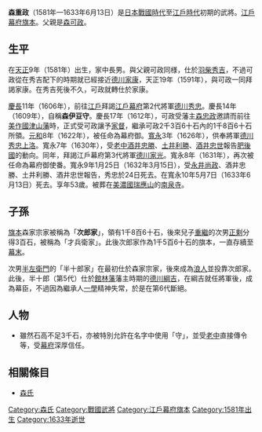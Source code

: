 {{Otheruses|森重政 (大膳亮)|subject=[[森可政|森可政]]的長男|other=[[森忠政|森忠政]]的長男}}
{{日本武士
|名稱= 森 重政
|圖片名稱= 
|圖片大小= 
|圖片說明= 
|時代= [[日本戰國時代|日本戰國時代]]—[[江戶時代|江戶時代]]初期
|出生日期= [[天正_(日本)|天正]]9年（1581年）
|出生地點= 
|逝世日期= [[寬永|寬永]]10年5月7日（1633年6月13日）
|逝世地點= 
|假名= 
|羅馬字= 
|幼名= 
|改名= 
|别名= 次郎兵衛（通稱）
|諡号= 
|神号= 
|戒名= 祥鳳院殿前對州大守本光宗瑞居士
|洗禮名= 
|墓所= [[岐阜縣|岐阜縣]][[山縣市|山縣市]]大桑的[[南泉寺|南泉寺]]
|朝廷官位= [[伊豆守|伊豆守]]
|幕府職位= [[江戶幕府|江戶幕府]][[旗本|旗本]]
|主君= [[羽柴秀吉|羽柴秀吉]]→[[德川氏|德川氏]]
|藩= 
|氏族= [[森氏|森氏]]
|父母= 父：[[森可政|森可政]]<BR>母：[[高木左吉|高木左吉]]的女兒
|養父= 
|養母= 
|兄弟= 弟：[[森可澄|可澄]]、[[森成正|成正]]、[[森可春|可春]]、[[森正次|正次]]、[[森正信|正信]]
|姐妹= 
|正室= 紀伊（[[各務元正|各務元正]]的女兒）
|側室= 某
|嗣子= [[森重繼|重繼]]、[[森半左衛門|半左衛門]]
|嗣女= 
|養子= 
|養女= 
}}
{{japanese|japanese=森 重政|kana=もり しげまさ|romaji=Mori Shigemasa}}
'''森重政'''（1581年—1633年6月13日）是[[日本戰國時代|日本戰國時代]]至[[江戶時代|江戶時代]]初期的武將。[[江戶幕府|江戶幕府]][[旗本|旗本]]。父親是[[森可政|森可政]]。

== 生平 ==
在[[天正_(日本)|天正]]9年（1581年）出生，家中長男。與父親可政同様，仕於[[羽柴秀吉|羽柴秀吉]]，不過可政從在秀吉配下的時期就已經接近[[德川家康|德川家康]]，天正19年（1591年），與可政一同拜謁家康。在秀吉死後不久，可政就轉仕於家康。

[[慶長|慶長]]11年（1606年），前往[[江戶|江戶]]拜謁[[江戶幕府|江戶幕府]]第2代將軍[[德川秀忠|德川秀忠]]。慶長14年（1609年），自稱'''森伊豆守'''。慶長17年（1612年），可政受藩主[[森忠政|森忠政]]邀請而前往[[美作國|美作國]][[津山藩|津山藩]]時，正式受可政讓予[[家督|家督]]，繼承可政2千3百6十石內的1千8百6十石所領。[[元和_(後水尾天皇)|元和]]8年（1622年），被任命為幕府御{{tsl|ja|使番}}。[[寬永|寬永]]3年（1626年），供奉將軍[[德川秀忠|德川秀忠]][[上洛|上洛]]。寬永7年（1630年），受[[老中|老中]][[酒井忠勝|酒井忠勝]]、[[土井利勝|土井利勝]]、[[酒井忠世|酒井忠世]]報告[[肥後國|肥後國]]的動向。同年，拜謁江戶幕府第3代將軍[[德川家光|德川家光]]。寬永8年（1631年），再次被任命為幕府御使番。寬永9年1月25日（1632年3月15日），受[[永井尚政|永井尚政]]、酒井忠勝、土井利勝、酒井忠世報告，秀忠於24日死去。在寬永10年5月7日（1633年6月13日）死去。享年53歲。被葬在[[美濃國|美濃國]][[瑞應山|瑞應山]]的[[南泉寺|南泉寺]]。

== 子孫 ==
[[旗本|旗本]]森家宗家被稱為「'''次郎家'''」，領有1千8百6十石，後來兒子[[森重繼|重繼]]的次男[[森正剩|正剩]]分得3百石，被稱為「才兵衛家」。此後次郎家作為1千5百6十石的旗本，一直存續至[[幕末|幕末]]。

次男[[森半左衛門|半左衛門]]的「半十郎家」在最初仕於森家宗家，後來成為[[浪人|浪人]]並投靠次郎家。此後，半十郎（第5代）仕於[[館林藩|館林藩]]藩主時期的[[德川綱吉|德川綱吉]]，在綱吉就任將軍後，成為幕臣，不過因為繼承人[[森一學|一學]]精神失常，於是在第6代斷絕。

== 人物 ==
*雖然石高不足3千石，亦被特別允許在名字中使用「守」，並受[[老中|老中]]直接傳令等，受[[幕府|幕府]]深厚信任。

== 相關條目 ==
*[[森氏|森氏]]

[[Category:森氏|Category:森氏]]
[[Category:戰國武將|Category:戰國武將]]
[[Category:江戶幕府旗本|Category:江戶幕府旗本]]
[[Category:1581年出生|Category:1581年出生]]
[[Category:1633年逝世|Category:1633年逝世]]